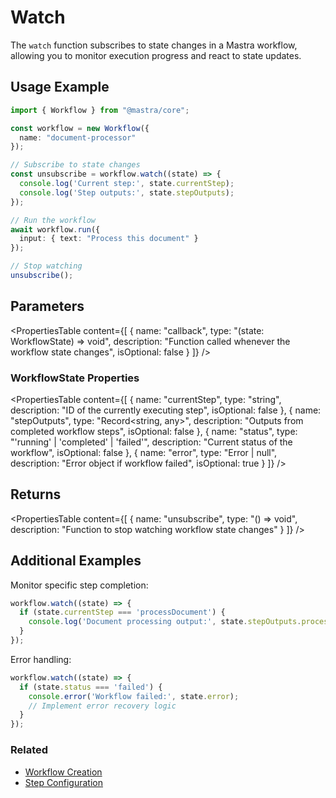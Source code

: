 # Watch

The `watch` function subscribes to state changes in a Mastra workflow, allowing you to monitor execution progress and react to state updates.

## Usage Example

```typescript
import { Workflow } from "@mastra/core";

const workflow = new Workflow({
  name: "document-processor"
});

// Subscribe to state changes
const unsubscribe = workflow.watch((state) => {
  console.log('Current step:', state.currentStep);
  console.log('Step outputs:', state.stepOutputs);
});

// Run the workflow
await workflow.run({
  input: { text: "Process this document" }
});

// Stop watching
unsubscribe();
```

## Parameters

<PropertiesTable
  content={[
    {
      name: "callback",
      type: "(state: WorkflowState) => void",
      description: "Function called whenever the workflow state changes",
      isOptional: false
    }
  ]}
/>

### WorkflowState Properties

<PropertiesTable
  content={[
    {
      name: "currentStep",
      type: "string",
      description: "ID of the currently executing step",
      isOptional: false
    },
    {
      name: "stepOutputs",
      type: "Record<string, any>",
      description: "Outputs from completed workflow steps",
      isOptional: false
    },
    {
      name: "status",
      type: "'running' | 'completed' | 'failed'",
      description: "Current status of the workflow",
      isOptional: false
    },
    {
      name: "error",
      type: "Error | null",
      description: "Error object if workflow failed",
      isOptional: true
    }
  ]}
/>

## Returns

<PropertiesTable
  content={[
    {
      name: "unsubscribe",
      type: "() => void",
      description: "Function to stop watching workflow state changes"
    }
  ]}
/>

## Additional Examples

Monitor specific step completion:

```typescript
workflow.watch((state) => {
  if (state.currentStep === 'processDocument') {
    console.log('Document processing output:', state.stepOutputs.processDocument);
  }
});
```

Error handling:

```typescript
workflow.watch((state) => {
  if (state.status === 'failed') {
    console.error('Workflow failed:', state.error);
    // Implement error recovery logic
  }
});
```

### Related

- [Workflow Creation](/docs/reference/workflows/createRun)
- [Step Configuration](/docs/reference/workflows/step-class)
